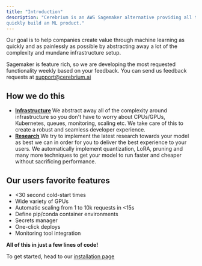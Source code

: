 ```yaml
---
title: "Introduction"
description: "Cerebrium is an AWS Sagemaker alternative providing all the features you need to
quickly build an ML product."
---
```


Our goal is to help companies create value through machine learning as quickly and as painlessly as possible by abstracting away a lot of the complexity and mundane infrastructure setup.

Sagemaker is feature rich, so we are developing the most requested functionality
weekly based on your feedback. You can send us feedback requests at
[support@cerebrium.ai](mailto:support@cerebrium.ai)

## How we do this

- <b>
    <u>Infrastructure</u>
  </b>
  We abstract away all of the complexity around infrastructure so you don't have
  to worry about CPUs/GPUs, Kubernetes, queues, monitoring, scaling etc. We take
  care of this to create a robust and seamless developer experience.
- <b>
    <u>Research</u>
  </b>
  We try to implement the latest research towards your model as best we can in order
  for you to deliver the best experience to your users. We automatically implement
  quantization, LoRA, pruning and many more techniques to get your model to run faster
  and cheaper without sacrificing performance.

## Our users favorite features

- \<30 second cold-start times
- Wide variety of GPUs
- Automatic scaling from 1 to 10k requests in \<15s
- Define pip/conda container environments
- Secrets manager
- One-click deploys
- Monitoring tool integration

<b>All of this in just a few lines of code!</b>

To get started, head to our [installation page](/installation)

